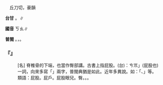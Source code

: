 
=={{ruby|尻|ㄎㄠ}}==

　丘刀切，豪韻

'''台甘''' {{ruby|(文)|ㄎㄠ}}{{ruby|、|ㄎㄜ}}。{{ruby|(語)|ㄍㄚ}}∥

'''國音''' <rt>ㄎㄠ</rt>∥

'''普閩''' {{ruby|(文)|ㄎㄜ}}。{{ruby|(白)|ㄎㄚ}}，{{ruby|尻|ㄎㄚ}}{{ruby|川|ㄘㆭ}}。

    

==='''『{{ruby|尻|ㄎㄠ}}』'''===
: [名] 脊椎骨的下端，也當作臀部講。古書上指屁股。(台){{ruby|按|ㄢ˪}}：{{ruby|「|ㄎㄚ}}<rt>ㄘㆭ</rt>」(屁股也)一詞，向來多寫「{{ruby|尻|ㄎㄚ}}{{ruby|川|ㄘㆭ}}」兩字，普閩典猶是如此。近年多異說。如：「{{ruby|尻|ㄎㄚ}}{{ruby|穿|ㄘㆭ}}、{{ruby|尻|ㄎㄚ}}{{ruby|瘡|ㄘㆭ}}」等。
:類語：屁股。屁戶。屁股眼兒。臀。{{ruby|<mark>&#xf96c9;</mark>|ㄉㄧㄥˋ}}。{{ruby|<mark>&#xf96c8;</mark>|ㄉㄨ}}{{ruby|子|·ㄗˇ}}。
:
    
